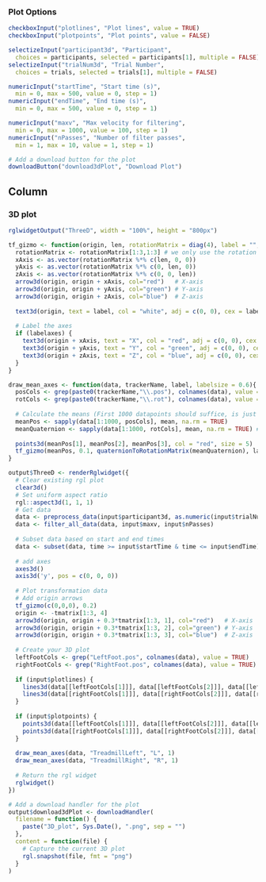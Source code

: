 ### Plot Options
```r
checkboxInput("plotlines", "Plot lines", value = TRUE)
checkboxInput("plotpoints", "Plot points", value = FALSE)

selectizeInput("participant3d", "Participant",
  choices = participants, selected = participants[1], multiple = FALSE)
selectizeInput("trialNum3d", "Trial Number",
  choices = trials, selected = trials[1], multiple = FALSE)

numericInput("startTime", "Start time (s)",
  min = 0, max = 500, value = 0, step = 1)
numericInput("endTime", "End time (s)",
  min = 0, max = 500, value = 0, step = 1)

numericInput("maxv", "Max velocity for filtering",
  min = 0, max = 1000, value = 100, step = 1)
numericInput("nPasses", "Number of filter passes",
  min = 1, max = 10, value = 1, step = 1)

# Add a download button for the plot
downloadButton("download3dPlot", "Download Plot")
```

Column
--------------------------------------------
### 3D plot {data-height=1500}

```r
rglwidgetOutput("ThreeD", width = "100%", height = "800px")
```

```r
tf_gizmo <- function(origin, len, rotationMatrix = diag(4), label = "", labelaxes = TRUE, labelsize = 0.6){
  rotationMatrix <- rotationMatrix[1:3,1:3] # we only use the rotation
  xAxis <- as.vector(rotationMatrix %*% c(len, 0, 0))
  yAxis <- as.vector(rotationMatrix %*% c(0, len, 0))
  zAxis <- as.vector(rotationMatrix %*% c(0, 0, len))
  arrow3d(origin, origin + xAxis, col="red")   # X-axis
  arrow3d(origin, origin + yAxis, col="green") # Y-axis
  arrow3d(origin, origin + zAxis, col="blue")  # Z-axis
  
  text3d(origin, text = label, col = "white", adj = c(0, 0), cex = labelsize)
  
  # Label the axes
  if (labelaxes) {
    text3d(origin + xAxis, text = "X", col = "red", adj = c(0, 0), cex = 0.5*labelsize)
    text3d(origin + yAxis, text = "Y", col = "green", adj = c(0, 0), cex = 0.5*labelsize)
    text3d(origin + zAxis, text = "Z", col = "blue", adj = c(0, 0), cex = 0.5*labelsize)
  }
}

draw_mean_axes <- function(data, trackerName, label, labelsize = 0.6){
  posCols <- grep(paste0(trackerName,"\\.pos"), colnames(data), value = TRUE)
  rotCols <- grep(paste0(trackerName,"\\.rot"), colnames(data), value = TRUE)
  
  # Calculate the means (First 1000 datapoints should suffice, is just for plot)
  meanPos <- sapply(data[1:1000, posCols], mean, na.rm = TRUE)
  meanQuaternion <- sapply(data[1:1000, rotCols], mean, na.rm = TRUE) # this should be done with slerp but for now this is fine.
  
  points3d(meanPos[1], meanPos[2], meanPos[3], col = "red", size = 5)
  tf_gizmo(meanPos, 0.1, quaternionToRotationMatrix(meanQuaternion), label, labelsize)
}

output$ThreeD <- renderRglwidget({
  # Clear existing rgl plot
  clear3d()
  # Set uniform aspect ratio
  rgl::aspect3d(1, 1, 1)
  # Get data
  data <- preprocess_data(input$participant3d, as.numeric(input$trialNum3d))
  data <- filter_all_data(data, input$maxv, input$nPasses)
  
  # Subset data based on start and end times
  data <- subset(data, time >= input$startTime & time <= input$endTime)
  
  # add axes
  axes3d()
  axis3d('y', pos = c(0, 0, 0))
  
  # Plot transformation data
  # Add origin arrows
  tf_gizmo(c(0,0,0), 0.2)
  origin <- -tmatrix[1:3, 4]
  arrow3d(origin, origin + 0.3*tmatrix[1:3, 1], col="red")   # X-axis
  arrow3d(origin, origin + 0.3*tmatrix[1:3, 2], col="green") # Y-axis
  arrow3d(origin, origin + 0.3*tmatrix[1:3, 3], col="blue")  # Z-axis
  
  # Create your 3D plot
  leftFootCols <- grep("LeftFoot.pos", colnames(data), value = TRUE)
  rightFootCols <- grep("RightFoot.pos", colnames(data), value = TRUE)
  
  if (input$plotlines) {
    lines3d(data[[leftFootCols[1]]], data[[leftFootCols[2]]], data[[leftFootCols[3]]], color="blue") 
    lines3d(data[[rightFootCols[1]]], data[[rightFootCols[2]]], data[[rightFootCols[3]]], color="red") 
  }
  
  if (input$plotpoints) {
    points3d(data[[leftFootCols[1]]], data[[leftFootCols[2]]], data[[leftFootCols[3]]], color="blue", size=2)
    points3d(data[[rightFootCols[1]]], data[[rightFootCols[2]]], data[[rightFootCols[3]]], color="red", size=2)
  }
  
  draw_mean_axes(data, "TreadmillLeft", "L", 1)
  draw_mean_axes(data, "TreadmillRight", "R", 1)
  
  # Return the rgl widget
  rglwidget()
})

# Add a download handler for the plot
output$download3dPlot <- downloadHandler(
  filename = function() {
    paste("3D_plot", Sys.Date(), ".png", sep = "")
  },
  content = function(file) {
    # Capture the current 3D plot
    rgl.snapshot(file, fmt = "png")
  }
)
```